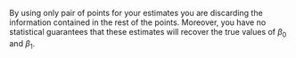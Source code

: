 By using only pair of points for your estimates you are discarding the information contained in the rest of the points. Moreover, you have no statistical guarantees that these estimates will recover the true values of $\beta_0$ and $\beta_1$.